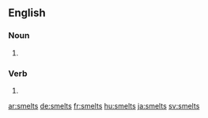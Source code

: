 
==English==

===Noun===
{{head|en|plural}}

# {{plural of|smelt|lang=en}}

===Verb===
{{head|en|verb form}}

# {{en-third-person singular of|smelt}}

[[ar:smelts]]
[[de:smelts]]
[[fr:smelts]]
[[hu:smelts]]
[[ja:smelts]]
[[sv:smelts]]